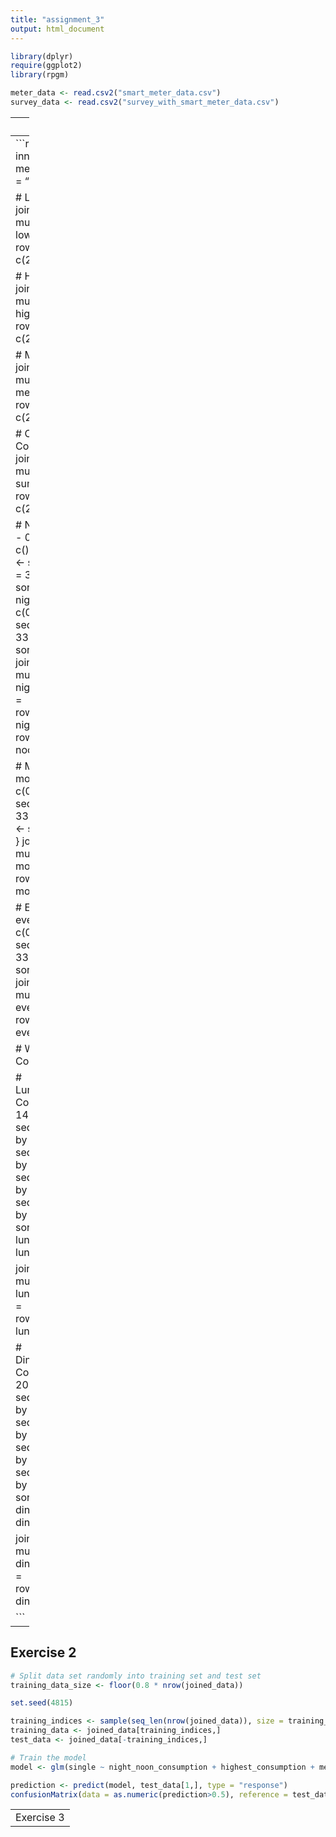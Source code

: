 ```yaml
---
title: "assignment_3"
output: html_document
---
```


```r
library(dplyr)
require(ggplot2)
library(rpgm)

meter_data <- read.csv2("smart_meter_data.csv")
survey_data <- read.csv2("survey_with_smart_meter_data.csv")
```

---
Exercise 1
---
```r
joined_data <- inner_join(survey_data, meter_data, by = c("ID" = "V1"))

# Lowest Consumption
joined_data <- mutate(joined_data, lowest_consumption = rowMins(meter_data[, c(2:337)]))

# Highest Consumption
joined_data <- mutate(joined_data, highest_consumption = rowMaxs(meter_data[, c(2:337)]))

# Mean Consumption
joined_data <- mutate(joined_data, mean_consumption = rowMeans(meter_data[, c(2:337)]))

# Cumulated Consumption
joined_data <- mutate(joined_data, sum_consumption = rowSums(meter_data[, c(2:337)]))

# Night to noon ratio 23 - 0 vs 12 - 13
noon <- c()
for(i in c(0:1)) {
  data <- seq(from = 24 + i, to = 337, by = 48)
  noon <- sort(c(noon, data))
}
night <- c()
for(i in c(0:1)) {
  data <- seq(from = 46 + i, to = 337, by = 48)
  night <- sort(c(night, data))
}
joined_data <- mutate(joined_data, night_noon_consumption = rowMeans(meter_data[, night]) / rowMeans(meter_data[, noon]))

# Morning Consumption
morning <- c()
for(i in c(0:9)) {
  data <- seq(from = 14 + i, to = 337, by = 48)
  morning <- sort(c(morning, data))
}
joined_data <- mutate(joined_data, morning_consumption = rowMeans(meter_data[, morning]))

# Evening Consumption
evening <- c()
for(i in c(0:11)) {
  data <- seq(from = 36 + i, to = 337, by = 48)
  evening <- sort(c(evening, data))
}
joined_data <- mutate(joined_data, evening_consumption = rowMeans(meter_data[, evening]))

# Weekend Consumption

# Lunch(preparation)time Consumption (12:00 - 14:00)
lunchtime1 <- seq(from = 24, to = 337, by = 48)
lunchtime2 <- seq(from = 25, to = 337, by = 48)
lunchtime3 <- seq(from = 26, to = 337, by = 48)
lunchtime4 <- seq(from = 27, to = 337, by = 48)
lunchtime <- sort(c(lunchtime1, lunchtime2, lunchtime3, lunchtime4))

joined_data <- mutate(joined_data, lunchtime_consumption = rowMeans(meter_data[, lunchtime]))

# Dinner(preparation)time Consumption (18:00 - 20:00)
dinnerime1 <- seq(from = 36, to = 337, by = 48)
dinnerime2 <- seq(from = 37, to = 337, by = 48)
dinnerime3 <- seq(from = 38, to = 337, by = 48)
dinnerime4 <- seq(from = 39, to = 337, by = 48)
dinnerime <- sort(c(dinnerime1, dinnerime2, dinnerime3, dinnerime4))

joined_data <- mutate(joined_data, dinnerime_consumption = rowMeans(meter_data[, dinnerime]))

```

---
Exercise 2
---
```r
# Split data set randomly into training set and test set
training_data_size <- floor(0.8 * nrow(joined_data))

set.seed(4815)

training_indices <- sample(seq_len(nrow(joined_data)), size = training_data_size)
training_data <- joined_data[training_indices,]
test_data <- joined_data[-training_indices,]

# Train the model
model <- glm(single ~ night_noon_consumption + highest_consumption + mean_consumption + dinnerime_consumption, family = binomial, data = training_data)

prediction <- predict(model, test_data[1,], type = "response")
confusionMatrix(data = as.numeric(prediction>0.5), reference = test_data$single)


```

---
Exercise 3
---